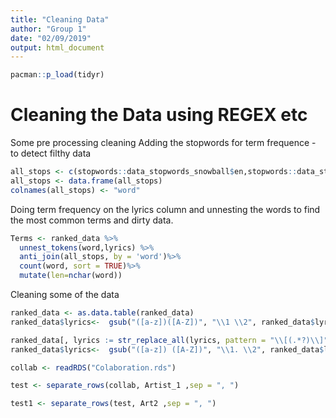 ```yaml
---
title: "Cleaning Data"
author: "Group 1"
date: "02/09/2019"
output: html_document
---
```


```r
pacman::p_load(tidyr)
```
# Cleaning the Data using REGEX etc

Some pre processing cleaning
Adding the stopwords for term frequence - to detect filthy data

```r
all_stops <- c(stopwords::data_stopwords_snowball$en,stopwords::data_stopwords_smart$en,"the",'" The"',"told", "and.")
all_stops <- data.frame(all_stops)
colnames(all_stops) <- "word"
```
Doing term frequency on the lyrics column and unnesting the words to find the most common terms and dirty data.
```r
Terms <- ranked_data %>%
  unnest_tokens(word,lyrics) %>%
  anti_join(all_stops, by = 'word')%>%
  count(word, sort = TRUE)%>%
  mutate(len=nchar(word))

```

Cleaning some of the data
```r
ranked_data <- as.data.table(ranked_data)
ranked_data$lyrics<-  gsub("([a-z])([A-Z])", "\\1 \\2", ranked_data$lyrics)

ranked_data[, lyrics := str_replace_all(lyrics, pattern = "\\[(.*?)\\]", "")]
ranked_data$lyrics<-  gsub("([a-z]) ([A-Z])", "\\1. \\2", ranked_data$lyrics)
```


```r
collab <- readRDS("Colaboration.rds")

test <- separate_rows(collab, Artist_1 ,sep = ", ")

test1 <- separate_rows(test, Art2 ,sep = ", ")

```

